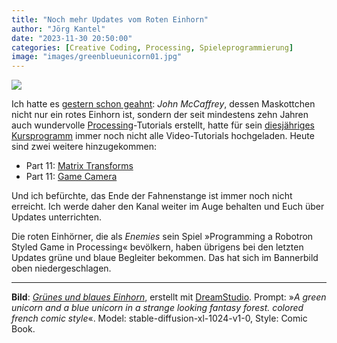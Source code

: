 ```yaml
---
title: "Noch mehr Updates vom Roten Einhorn"
author: "Jörg Kantel"
date: "2023-11-30 20:50:00"
categories: [Creative Coding, Processing, Spieleprogrammierung]
image: "images/greenblueunicorn01.jpg"
---
```


[![](images/greenblueunicorn01-b.jpg)](https://www.flickr.com/photos/schockwellenreiter/53367272015/)

Ich hatte es [gestern schon geahnt](https://kantel.github.io/posts/2023112903_red_unicorn_2/): *John McCaffrey*, dessen Maskottchen nicht nur ein rotes Einhorn ist, sondern der seit mindestens zehn Jahren auch wundervolle [Processing](http://cognitiones.kantel-chaos-team.de/programmierung/creativecoding/processing/processing.html)-Tutorials erstellt, hatte für sein [diesjähriges Kursprogramm](https://kantel.github.io/posts/2023112701_red_unicorn/) immer noch nicht alle Video-Tutorials hochgeladen. Heute sind zwei weitere hinzugekommen:

- Part 11: [Matrix Transforms](https://www.youtube.com/watch?v=twySlW0PLwI)
- Part 11: [Game Camera](https://www.youtube.com/watch?v=lmdATFuaVgE)

Und ich befürchte, das Ende der Fahnenstange ist immer noch nicht erreicht. Ich werde daher den Kanal weiter im Auge behalten und Euch über Updates unterrichten.

Die roten Einhörner, die als *Enemies* sein Spiel »Programming a Robotron Styled Game in Processing« bevölkern, haben übrigens bei den letzten Updates grüne und blaue Begleiter bekommen. Das hat sich im Bannerbild oben niedergeschlagen.

---

**Bild**: *[Grünes und blaues Einhorn](https://www.flickr.com/photos/schockwellenreiter/53367272015/)*, erstellt mit [DreamStudio](https://beta.dreamstudio.ai/generate). Prompt: »*A green unicorn and a blue unicorn in a strange looking fantasy forest. colored french comic style*«. Model: stable-diffusion-xl-1024-v1-0, Style: Comic Book.